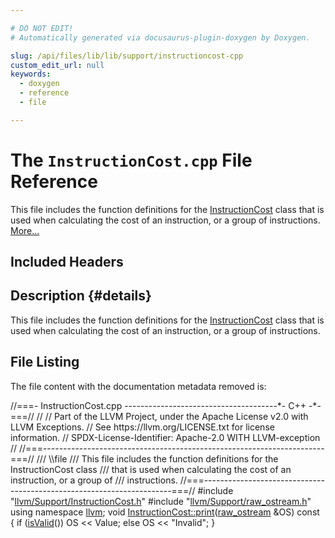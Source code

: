 ```yaml
---

# DO NOT EDIT!
# Automatically generated via docusaurus-plugin-doxygen by Doxygen.

slug: /api/files/lib/lib/support/instructioncost-cpp
custom_edit_url: null
keywords:
  - doxygen
  - reference
  - file

---
```





# The `InstructionCost.cpp` File Reference

<DoxygenPage pluginConfig={pluginConfig}>

This file includes the function definitions for the <a href="/docs/api/classes/llvm/instructioncost">InstructionCost</a> class that is used when calculating the cost of an instruction, or a group of instructions. <a href="#details">More...</a>

## Included Headers

<IncludesList>
<IncludesListItem
  filePath="llvm/Support/InstructionCost.h"
  permalink="/docs/api/files/include/include/llvm/include/llvm/support/instructioncost-h"
  isLocal="true" />
<IncludesListItem
  filePath="llvm/Support/raw_ostream.h"
  permalink="/docs/api/files/include/include/llvm/include/llvm/support/raw-ostream-h"
  isLocal="true" />
</IncludesList>

## Description {#details}

This file includes the function definitions for the <a href="/docs/api/classes/llvm/instructioncost">InstructionCost</a> class that is used when calculating the cost of an instruction, or a group of instructions.

## File Listing

The file content with the documentation metadata removed is:

<ProgramListing>

<Link id="l00001" /><CodeLine lineNumber="1"><span class="doxyHighlightComment">//===- InstructionCost.cpp --------------------------------------&#42;- C++ -&#42;-===//</span></CodeLine>
<Link id="l00002" /><CodeLine lineNumber="2"><span class="doxyHighlightComment">//</span></CodeLine>
<Link id="l00003" /><CodeLine lineNumber="3"><span class="doxyHighlightComment">// Part of the LLVM Project, under the Apache License v2.0 with LLVM Exceptions.</span></CodeLine>
<Link id="l00004" /><CodeLine lineNumber="4"><span class="doxyHighlightComment">// See https://llvm.org/LICENSE.txt for license information.</span></CodeLine>
<Link id="l00005" /><CodeLine lineNumber="5"><span class="doxyHighlightComment">// SPDX-License-Identifier: Apache-2.0 WITH LLVM-exception</span></CodeLine>
<Link id="l00006" /><CodeLine lineNumber="6"><span class="doxyHighlightComment">//</span></CodeLine>
<Link id="l00007" /><CodeLine lineNumber="7"><span class="doxyHighlightComment">//===----------------------------------------------------------------------===//</span></CodeLine>
<Link id="l00008" /><CodeLine lineNumber="8"><span class="doxyHighlightComment">/// \\file</span></CodeLine>
<Link id="l00009" /><CodeLine lineNumber="9"><span class="doxyHighlightComment">/// This file includes the function definitions for the InstructionCost class</span></CodeLine>
<Link id="l00010" /><CodeLine lineNumber="10"><span class="doxyHighlightComment">/// that is used when calculating the cost of an instruction, or a group of</span></CodeLine>
<Link id="l00011" /><CodeLine lineNumber="11"><span class="doxyHighlightComment">/// instructions.</span></CodeLine>
<Link id="l00012" /><CodeLine lineNumber="12"><span class="doxyHighlightComment">//===----------------------------------------------------------------------===//</span></CodeLine>
<Link id="l00013" /><CodeLine lineNumber="13"></CodeLine>
<Link id="l00014" /><CodeLine lineNumber="14"><span class="doxyHighlightPreprocessor">#include &quot;<a href="/docs/api/files/include/include/llvm/include/llvm/support/instructioncost-h">llvm/Support/InstructionCost.h</a>&quot;</span></CodeLine>
<Link id="l00015" /><CodeLine lineNumber="15"><span class="doxyHighlightPreprocessor">#include &quot;<a href="/docs/api/files/include/include/llvm/include/llvm/support/raw-ostream-h">llvm/Support/raw&#95;ostream.h</a>&quot;</span></CodeLine>
<Link id="l00016" /><CodeLine lineNumber="16"></CodeLine>
<Link id="l00017" /><CodeLine lineNumber="17"><span class="doxyHighlightKeyword">using namespace </span><span class="doxyHighlight"><a href="/docs/api/namespaces/llvm">llvm</a>;</span></CodeLine>
<Link id="l00018" /><CodeLine lineNumber="18"></CodeLine>
<Link id="l00019" /><CodeLine lineNumber="19" lineLink="/docs/api/classes/llvm/instructioncost/#a7a0b7d0565cbdb80fcc368365bf86c9c"><span class="doxyHighlightKeywordType">void</span><span class="doxyHighlight"> <a href="/docs/api/classes/llvm/instructioncost/#a7a0b7d0565cbdb80fcc368365bf86c9c">InstructionCost::print</a>(<a href="/docs/api/classes/llvm/raw-ostream">raw&#95;ostream</a> &amp;OS)</span><span class="doxyHighlightKeyword"> const </span><span class="doxyHighlight">&#123;</span></CodeLine>
<Link id="l00020" /><CodeLine lineNumber="20"><span class="doxyHighlight">  </span><span class="doxyHighlightKeywordFlow">if</span><span class="doxyHighlight"> (<a href="/docs/api/classes/llvm/instructioncost/#ae01c5ced9fe2fe50f421ae121483ef04">isValid</a>())</span></CodeLine>
<Link id="l00021" /><CodeLine lineNumber="21"><span class="doxyHighlight">    OS &lt;&lt; Value;</span></CodeLine>
<Link id="l00022" /><CodeLine lineNumber="22"><span class="doxyHighlight">  </span><span class="doxyHighlightKeywordFlow">else</span></CodeLine>
<Link id="l00023" /><CodeLine lineNumber="23"><span class="doxyHighlight">    OS &lt;&lt; </span><span class="doxyHighlightStringLiteral">&quot;Invalid&quot;</span><span class="doxyHighlight">;</span></CodeLine>
<Link id="l00024" /><CodeLine lineNumber="24"><span class="doxyHighlight">&#125;</span></CodeLine>

</ProgramListing>


</DoxygenPage>
